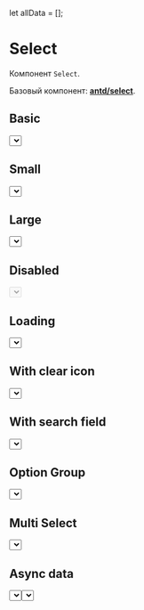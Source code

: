 let allData = [];

<Meta title="Components/Select/Select" component={Select} />

# Select

Компонент `Select`.

Базовый компонент: [**antd/select**](https://ant.design/components/select/).

## Basic

<Preview>
  <Story name="Basic">
    <Select placeholder="Basic selectbox">
      <Select.Option value="jack">Jack</Select.Option>
      <Select.Option value="lucy">Lucy</Select.Option>
      <Select.Option value="disabled" disabled>
        Disabled
      </Select.Option>
      <Select.Option value="Yiminghe">yiminghe</Select.Option>
    </Select>
  </Story>
</Preview>

## Small

<Preview>
  <Story name="Small">
    <Select placeholder="Basic selectbox" size="small">
      <Select.Option value="jack">Jack</Select.Option>
      <Select.Option value="lucy">Lucy</Select.Option>
      <Select.Option value="disabled" disabled>
        Disabled
      </Select.Option>
      <Select.Option value="Yiminghe">yiminghe</Select.Option>
    </Select>
  </Story>
</Preview>

## Large

<Preview>
  <Story name="Large">
    <Select placeholder="Basic selectbox" size="large">
      <Select.Option value="jack">Jack</Select.Option>
      <Select.Option value="lucy">Lucy</Select.Option>
      <Select.Option value="disabled" disabled>
        Disabled
      </Select.Option>
      <Select.Option value="Yiminghe">yiminghe</Select.Option>
    </Select>
  </Story>
</Preview>

## Disabled

<Preview>
  <Story name="Disabled">
    <Select placeholder="Basic selectbox" disabled>
      <Select.Option value="jack">Jack</Select.Option>
      <Select.Option value="lucy">Lucy</Select.Option>
      <Select.Option value="disabled" disabled>
        Disabled
      </Select.Option>
      <Select.Option value="Yiminghe">yiminghe</Select.Option>
    </Select>
  </Story>
</Preview>

## Loading

<Preview>
  <Story name="Loading">
    <Select placeholder="Basic selectbox" loading>
      <Select.Option value="jack">Jack</Select.Option>
      <Select.Option value="lucy">Lucy</Select.Option>
      <Select.Option value="disabled" disabled>
        Disabled
      </Select.Option>
      <Select.Option value="Yiminghe">yiminghe</Select.Option>
    </Select>
  </Story>
</Preview>

## With clear icon

<Preview>
  <Story name="With clear icon">
    <Select placeholder="With clear icon" allowClear>
      <Select.Option value="jack">Jack</Select.Option>
      <Select.Option value="lucy">Lucy</Select.Option>
      <Select.Option value="disabled" disabled>
        Disabled
      </Select.Option>
      <Select.Option value="Yiminghe">yiminghe</Select.Option>
    </Select>
  </Story>
</Preview>

## With search field

<Preview>
  <Story name="With search field">
    <Select
      placeholder="With search field"
      filterOption={(input, option) =>
        option.children.toLowerCase().indexOf(input.toLowerCase()) >= 0
      }
      showSearch
      optionFilterProp="children"
    >
      <Select.Option value="jack">Jack</Select.Option>
      <Select.Option value="lucy">Lucy</Select.Option>
      <Select.Option value="disabled" disabled>
        Disabled
      </Select.Option>
      <Select.Option value="Yiminghe">yiminghe</Select.Option>
    </Select>
  </Story>
</Preview>

## Option Group

<Preview>
  <Story name="Option Group">
    <Select placeholder="Option Group">
      <Select.OptGroup label="Manager">
        <Select.Option value="jack">Jack</Select.Option>
        <Select.Option value="lucy">Lucy</Select.Option>
      </Select.OptGroup>
      <Select.OptGroup label="Engineer">
        <Select.Option value="Yiminghe">yiminghe</Select.Option>
      </Select.OptGroup>
    </Select>
  </Story>
</Preview>

## Multi Select

<Preview>
  <Story name="Multi Select">
    <Select placeholder="Multi Select" mode="multiple">
      <Select.Option value="jack">Jack</Select.Option>
      <Select.Option value="lucy">Lucy</Select.Option>
      <Select.Option value="Yiminghe">yiminghe</Select.Option>
    </Select>
  </Story>
</Preview>

## Async data

<Preview>
  <Story name="Async data">
    <Select
      placeholder="Multi Select"
      mode="multiple"
      asyncData
      loadData={async () => {
        const response = await fetch("https://randomuser.me/api/?results=100");
        const json = await response.json();
        const data = json.results.map(user => ({
          text: `${user.name.first} ${user.name.last}`,
          value: user.login.uuid
        }));
        return data;
      }}
    />
  </Story>
</Preview>

## Async data with pagination

<Preview>
  <Story name="Async data with pagination">
    <Select
      placeholder="Multi Select"
      mode="multiple"
      asyncData
      withPagination
      loadData={async () => {
        const response = await fetch("https://randomuser.me/api/?results=100");
        const json = await response.json();
        const data = json.results.map(user => ({
          text: `${user.name.first} ${user.name.last}`,
          value: user.login.uuid
        }));
        return data;
      }}
    />
  </Story>
</Preview>

## Props

- [**antd/select**](https://ant.design/components/select/#API)

<Props
  components={{
    Select: SelectWithProps,
    Option: Select.Option,
    OptGroup: Select.OptGroup
  }}
/>
